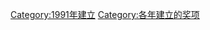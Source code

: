 {{cat topic in year| topic=建立的奖项|year=1991}}
[[Category:1991年建立|Category:1991年建立]]
[[Category:各年建立的奖项|Category:各年建立的奖项]]